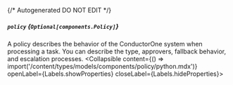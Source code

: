{/* Autogenerated DO NOT EDIT  */}

##### `policy` *{`Optional[components.Policy]`}*
A policy describes the behavior of the ConductorOne system when processing a task. You can describe the type, approvers, fallback behavior, and escalation processes.
<Collapsible content={() => import('/content/types/models/components/policy/python.mdx')} openLabel={Labels.showProperties} closeLabel={Labels.hideProperties}>
</Collapsible>



